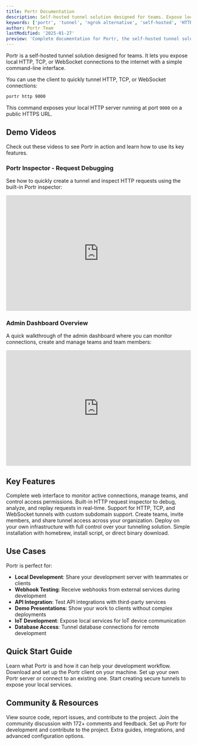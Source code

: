 ```yaml
---
title: Portr Documentation
description: Self-hosted tunnel solution designed for teams. Expose local HTTP, TCP, or WebSocket connections to the public internet with admin dashboard, request inspector, and team collaboration.
keywords: ['portr', 'tunnel', 'ngrok alternative', 'self-hosted', 'HTTP tunnel', 'TCP tunnel', 'WebSocket', 'team collaboration', 'request inspector', 'localhost tunnel', 'documentation']
author: Portr Team
lastModified: '2025-01-27'
preview: 'Complete documentation for Portr, the self-hosted tunnel solution'
---
```



Portr is a self-hosted tunnel solution designed for teams. It lets you expose local HTTP, TCP, or WebSocket connections to the internet with a simple command-line interface.

You can use the client to quickly tunnel HTTP, TCP, or WebSocket connections:

```bash
portr http 9000
```

This command exposes your local HTTP server running at port `9000` on a public HTTPS URL.

## Demo Videos

<Callout type="info">
  Check out these videos to see Portr in action and learn how to use its key features.
</Callout>

### Portr Inspector - Request Debugging

See how to quickly create a tunnel and inspect HTTP requests using the built-in Portr inspector:

<iframe 
  width="100%" 
  height="315" 
  src="https://www.youtube.com/embed/_4tipDzuoSs" 
  title="Portr Inspector Demo" 
  frameBorder="0" 
  allow="accelerometer; autoplay; clipboard-write; encrypted-media; gyroscope; picture-in-picture" 
  allowFullScreen
  className="rounded-lg"
></iframe>

### Admin Dashboard Overview

A quick walkthrough of the admin dashboard where you can monitor connections, create and manage teams and team members:

<iframe 
  width="100%" 
  height="315" 
  src="https://www.youtube.com/embed/Wv5j3YQk3Ew" 
  title="Portr Admin Dashboard Demo" 
  frameBorder="0" 
  allow="accelerometer; autoplay; clipboard-write; encrypted-media; gyroscope; picture-in-picture" 
  allowFullScreen
  className="rounded-lg"
></iframe>

## Key Features

<Cards>
  <Card title="Admin Dashboard" href="/docs/server">
    Complete web interface to monitor active connections, manage teams, and control access permissions.
  </Card>
  <Card title="Request Inspector" href="/docs/client/http-tunnel">
    Built-in HTTP request inspector to debug, analyze, and replay requests in real-time.
  </Card>
  <Card title="Multiple Protocols" href="/docs/client">
    Support for HTTP, TCP, and WebSocket tunnels with custom subdomain support.
  </Card>
  <Card title="Team Collaboration" href="/docs/server">
    Create teams, invite members, and share tunnel access across your organization.
  </Card>
  <Card title="Self-Hosted" href="/docs/server/start-the-tunnel-server">
    Deploy on your own infrastructure with full control over your tunneling solution.
  </Card>
  <Card title="Easy Setup" href="/docs/client/installation">
    Simple installation with homebrew, install script, or direct binary download.
  </Card>
</Cards>

## Use Cases

Portr is perfect for:

- **Local Development**: Share your development server with teammates or clients
- **Webhook Testing**: Receive webhooks from external services during development  
- **API Integration**: Test API integrations with third-party services
- **Demo Presentations**: Show your work to clients without complex deployments
- **IoT Development**: Expose local services for IoT device communication
- **Database Access**: Tunnel database connections for remote development

## Quick Start Guide

<Cards>
  <Card title="1. Get Started" href="/docs/getting-started">
    Learn what Portr is and how it can help your development workflow.
  </Card>
  <Card title="2. Install Client" href="/docs/client/installation">
    Download and set up the Portr client on your machine.
  </Card>
  <Card title="3. Deploy Server" href="/docs/server">
    Set up your own Portr server or connect to an existing one.
  </Card>
  <Card title="4. Create Tunnels" href="/docs/client/http-tunnel">
    Start creating secure tunnels to expose your local services.
  </Card>
</Cards>

## Community & Resources

<Cards>
  <Card title="GitHub Repository" href="https://github.com/amalshaji/portr">
    View source code, report issues, and contribute to the project.
  </Card>
  <Card title="Hacker News Discussion" href="https://news.ycombinator.com/item?id=39913197">
    Join the community discussion with 172+ comments and feedback.
  </Card>
  <Card title="Local Development" href="/docs/local-development">
    Set up Portr for development and contribute to the project.
  </Card>
  <Card title="Additional Resources" href="/docs/resources">
    Extra guides, integrations, and advanced configuration options.
  </Card>
</Cards>

